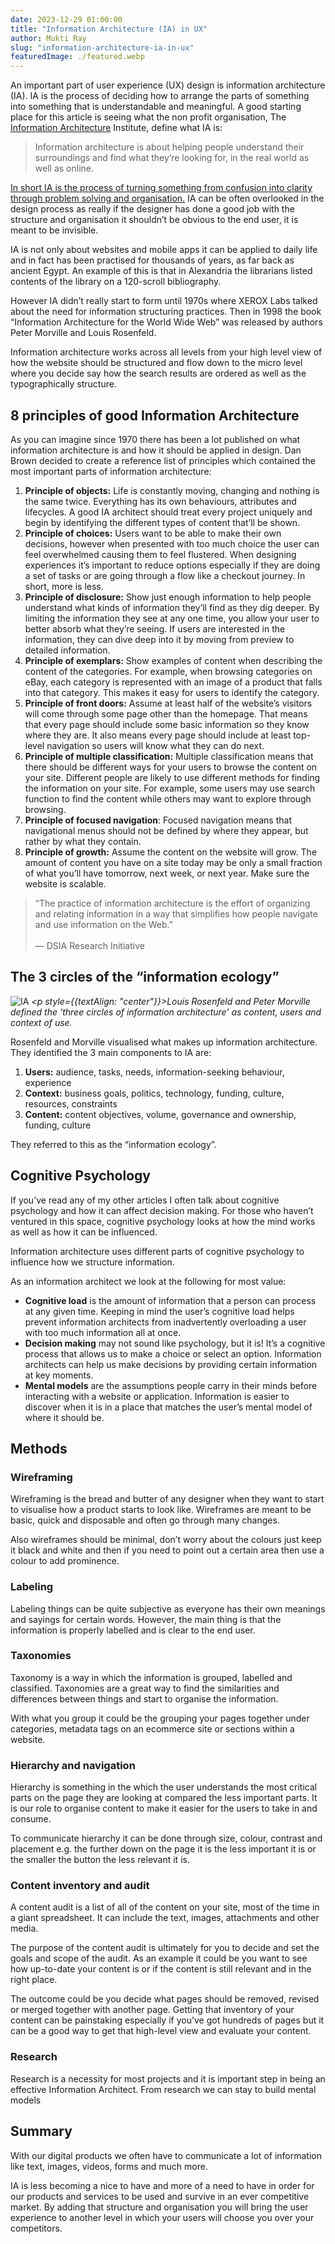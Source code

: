```yaml
---
date: 2023-12-29 01:00:00
title: "Information Architecture (IA) in UX"
author: Mukti Ray
slug: "information-architecture-ia-in-ux"
featuredImage: ./featured.webp
---
```


An important part of user experience (UX) design is information architecture (IA). IA is the process of deciding how to arrange the parts of something into something that is understandable and meaningful. A good starting place for this article is seeing what the non profit organisation, The [Information Architecture](https://www.iainstitute.org/) Institute, define what IA is:

> Information architecture is about helping people understand their surroundings and find what they’re looking for, in the real world as well as online.

<u>In short IA is the process of turning something from confusion into clarity
  through problem solving and organisation.</u> IA can be often overlooked in the design process as really if the designer has
done a good job with the structure and organisation it shouldn’t be obvious to the
end user, it is meant to be invisible.

IA is not only about websites and mobile apps it can be applied to daily life and in fact has been practised for thousands of years, as far back as ancient Egypt. An example of this is that in Alexandria the librarians listed contents of the library on a 120-scroll bibliography.

However IA didn’t really start to form until 1970s where XEROX Labs talked about the need for information structuring practices. Then in 1998 the book “Information Architecture for the World Wide Web” was released by authors Peter Morville and Louis Rosenfeld.

Information architecture works across all levels from your high level view of how the website should be structured and flow down to the micro level where you decide say how the search results are ordered as well as the typographically structure.

## 8 principles of good Information Architecture

As you can imagine since 1970 there has been a lot published on what information architecture is and how it should be applied in design. Dan Brown decided to create a reference list of principles which contained the most important parts of information architecture:

1. **Principle of objects:** Life is constantly moving, changing and nothing is the same twice. Everything has its own behaviours, attributes and lifecycles. A good IA architect should treat every project uniquely and begin by identifying the different types of content that’ll be shown.
2. **Principle of choices:** Users want to be able to make their own decisions, however when presented with too much choice the user can feel overwhelmed causing them to feel flustered. When designing experiences it’s important to reduce options especially if they are doing a set of tasks or are going through a flow like a checkout journey. In short, more is less.
3. **Principle of disclosure:** Show just enough information to help people understand what kinds of information they’ll find as they dig deeper. By limiting the information they see at any one time, you allow your user to better absorb what they’re seeing. If users are interested in the information, they can dive deep into it by moving from preview to detailed information.
4. **Principle of exemplars:** Show examples of content when describing the content of the categories. For example, when browsing categories on eBay, each category is represented with an image of a product that falls into that category. This makes it easy for users to identify the category.
5. **Principle of front doors:** Assume at least half of the website’s visitors will come through some page other than the homepage. That means that every page should include some basic information so they know where they are. It also means every page should include at least top-level navigation so users will know what they can do next.
6. **Principle of multiple classification:** Multiple classification means that there should be different ways for your users to browse the content on your site. Different people are likely to use different methods for finding the information on your site. For example, some users may use search function to find the content while others may want to explore through browsing.
7. **Principle of focused navigation**: Focused navigation means that navigational menus should not be defined by where they appear, but rather by what they contain.
8. **Principle of growth:** Assume the content on the website will grow. The amount of content you have on a site today may be only a small fraction of what you’ll have tomorrow, next week, or next year. Make sure the website is scalable.

> “The practice of information architecture is the effort of organizing and relating information in a way that simplifies how people navigate and use information on the Web.”\
> \
> — DSIA Research Initiative

## The 3 circles of the “information ecology”

![IA](./b3.webp)
_<p style={{textAlign: "center"}}>Louis Rosenfeld and Peter Morville defined the ‘three circles of information architecture’ as content, users and context of use.</p>_

Rosenfeld and Morville visualised what makes up information architecture. They identified the 3 main components to IA are:

1. **Users:** audience, tasks, needs, information-seeking behaviour, experience
2. **Context:** business goals, politics, technology, funding, culture, resources, constraints
3. **Content:** content objectives, volume, governance and ownership, funding, culture

They referred to this as the “information ecology”.

## Cognitive Psychology

If you’ve read any of my other articles I often talk about cognitive psychology and how it can affect decision making. For those who haven’t ventured in this space, cognitive psychology looks at how the mind works as well as how it can be influenced.

Information architecture uses different parts of cognitive psychology to influence how we structure information.

As an information architect we look at the following for most value:

- **Cognitive load** is the amount of information that a person can process at any given time. Keeping in mind the user’s cognitive load helps prevent information architects from inadvertently overloading a user with too much information all at once.
- **Decision making** may not sound like psychology, but it is! It’s a cognitive process that allows us to make a choice or select an option. Information architects can help us make decisions by providing certain information at key moments.
- **Mental models** are the assumptions people carry in their minds before interacting with a website or application. Information is easier to discover when it is in a place that matches the user’s mental model of where it should be.

## Methods

### Wireframing

Wireframing is the bread and butter of any designer when they want to start to visualise how a product starts to look like. Wireframes are meant to be basic, quick and disposable and often go through many changes.

Also wireframes should be minimal, don’t worry about the colours just keep it black and white and then if you need to point out a certain area then use a colour to add prominence.

### Labeling

Labeling things can be quite subjective as everyone has their own meanings and sayings for certain words. However, the main thing is that the information is properly labelled and is clear to the end user.

### Taxonomies

Taxonomy is a way in which the information is grouped, labelled and classified. Taxonomies are a great way to find the similarities and differences between things and start to organise the information.

With what you group it could be the grouping your pages together under categories, metadata tags on an ecommerce site or sections within a website.

### Hierarchy and navigation

Hierarchy is something in the which the user understands the most critical parts on the page they are looking at compared the less important parts. It is our role to organise content to make it easier for the users to take in and consume.

To communicate hierarchy it can be done through size, colour, contrast and placement e.g. the further down on the page it is the less important it is or the smaller the button the less relevant it is.

### Content inventory and audit

A content audit is a list of all of the content on your site, most of the time in a giant spreadsheet. It can include the text, images, attachments and other media.

The purpose of the content audit is ultimately for you to decide and set the goals and scope of the audit. As an example it could be you want to see how up-to-date your content is or if the content is still relevant and in the right place.

The outcome could be you decide what pages should be removed, revised or merged together with another page. Getting that inventory of your content can be painstaking especially if you’ve got hundreds of pages but it can be a good way to get that high-level view and evaluate your content.

### Research

Research is a necessity for most projects and it is important step in being an effective Information Architect. From research we can stay to build mental models

## Summary

With our digital products we often have to communicate a lot of information like text, images, videos, forms and much more.

IA is less becoming a nice to have and more of a need to have in order for our products and services to be used and survive in an ever competitive market. By adding that structure and organisation you will bring the user experience to another level in which your users will choose you over your competitors.
